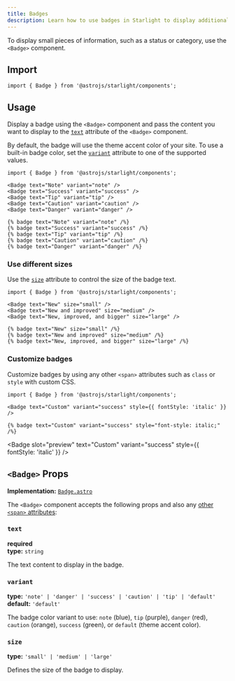 ```yaml
---
title: Badges
description: Learn how to use badges in Starlight to display additional pieces of information.
---
```



To display small pieces of information, such as a status or category, use the `<Badge>` component.


<Preview>

<Badge slot="preview" text="New" />

</Preview>

## Import

```tsx
import { Badge } from '@astrojs/starlight/components';
```

## Usage

Display a badge using the `<Badge>` component and pass the content you want to display to the [`text`](#text) attribute of the `<Badge>` component.

By default, the badge will use the theme accent color of your site.
To use a built-in badge color, set the [`variant`](#variant) attribute to one of the supported values.

<Preview>

```mdx
import { Badge } from '@astrojs/starlight/components';

<Badge text="Note" variant="note" />
<Badge text="Success" variant="success" />
<Badge text="Tip" variant="tip" />
<Badge text="Caution" variant="caution" />
<Badge text="Danger" variant="danger" />
```

<Fragment slot="markdoc">

```markdoc
{% badge text="Note" variant="note" /%}
{% badge text="Success" variant="success" /%}
{% badge text="Tip" variant="tip" /%}
{% badge text="Caution" variant="caution" /%}
{% badge text="Danger" variant="danger" /%}
```

</Fragment>

<Fragment slot="preview">
	<Badge text="Note" variant="note" />
	<Badge text="Success" variant="success" />
	<Badge text="Tip" variant="tip" />
	<Badge text="Caution" variant="caution" />
	<Badge text="Danger" variant="danger" />
</Fragment>

</Preview>

### Use different sizes

Use the [`size`](#size) attribute to control the size of the badge text.

<Preview>

```mdx /size="\w+"/
import { Badge } from '@astrojs/starlight/components';

<Badge text="New" size="small" />
<Badge text="New and improved" size="medium" />
<Badge text="New, improved, and bigger" size="large" />
```

<Fragment slot="markdoc">

```markdoc /size="\w+"/
{% badge text="New" size="small" /%}
{% badge text="New and improved" size="medium" /%}
{% badge text="New, improved, and bigger" size="large" /%}
```

</Fragment>

<Fragment slot="preview">
	<Badge text="New" size="small" />
	<Badge text="New and improved" size="medium" />
	<Badge text="New, improved, and bigger" size="large" />
</Fragment>

</Preview>

### Customize badges

Customize badges by using any other `<span>` attributes such as `class` or `style` with custom CSS.

<Preview>

```mdx "style={{ fontStyle: 'italic' }}"
import { Badge } from '@astrojs/starlight/components';

<Badge text="Custom" variant="success" style={{ fontStyle: 'italic' }} />
```

<Fragment slot="markdoc">

```markdoc 'style="font-style: italic;"'
{% badge text="Custom" variant="success" style="font-style: italic;" /%}
```

</Fragment>

<Badge
	slot="preview"
	text="Custom"
	variant="success"
	style={{ fontStyle: 'italic' }}
/>

</Preview>

## `<Badge>` Props

**Implementation:** [`Badge.astro`](https://github.com/withastro/starlight/blob/main/packages/starlight/user-components/Badge.astro)

The `<Badge>` component accepts the following props and also any [other `<span>` attributes](https://developer.mozilla.org/en-US/docs/Web/HTML/Global_attributes):

### `text`

**required**  
**type:** `string`

The text content to display in the badge.

### `variant`

**type:** `'note' | 'danger' | 'success' | 'caution' | 'tip' | 'default'`  
**default:** `'default'`

The badge color variant to use: `note` (blue), `tip` (purple), `danger` (red), `caution` (orange), `success` (green), or `default` (theme accent color).

### `size`

**type:** `'small' | 'medium' | 'large'`

Defines the size of the badge to display.
